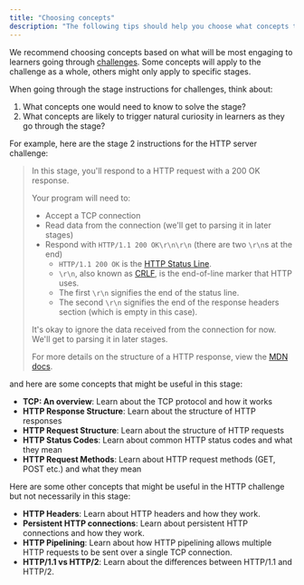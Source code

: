 ```yaml
---
title: "Choosing concepts"
description: "The following tips should help you choose what concepts to build."
---
```


We recommend choosing concepts based on what will be most engaging to learners going through [challenges](https://app.codecrafters.io/catalog). Some
concepts will apply to the challenge as a whole, others might only apply to specific stages.

When going through the stage instructions for challenges, think about:

1. What concepts one would need to know to solve the stage?
2. What concepts are likely to trigger natural curiosity in learners as they go through the stage?

For example, here are the stage 2 instructions for the HTTP server challenge:

> In this stage, you'll respond to a HTTP request with a 200 OK response.
>
> Your program will need to:
>
> - Accept a TCP connection
> - Read data from the connection (we'll get to parsing it in later stages)
> - Respond with `HTTP/1.1 200 OK\r\n\r\n` (there are two `\r\n`s at the end)
>   - `HTTP/1.1 200 OK` is the [HTTP Status Line](https://developer.mozilla.org/en-US/docs/Web/HTTP/Messages#status_line).
>   - `\r\n`, also known as [CRLF](https://developer.mozilla.org/en-US/docs/Glossary/CRLF), is the end-of-line marker that HTTP uses.
>   - The first `\r\n` signifies the end of the status line.
>   - The second `\r\n` signifies the end of the response headers section (which is empty in this case).
>
> It's okay to ignore the data received from the connection for now. We'll get to parsing it in later stages.
>
> For more details on the structure of a HTTP response, view the [MDN docs](https://developer.mozilla.org/en-US/docs/Web/HTTP/Messages#http_responses).

and here are some concepts that might be useful in this stage:

- **TCP: An overview**: Learn about the TCP protocol and how it works
- **HTTP Response Structure**: Learn about the structure of HTTP responses
- **HTTP Request Structure**: Learn about the structure of HTTP requests
- **HTTP Status Codes**: Learn about common HTTP status codes and what they mean
- **HTTP Request Methods**: Learn about HTTP request methods (GET, POST etc.) and what they mean

Here are some other concepts that might be useful in the HTTP challenge but not necessarily in this stage:

- **HTTP Headers**: Learn about HTTP headers and how they work.
- **Persistent HTTP connections**: Learn about persistent HTTP connections and how they work.
- **HTTP Pipelining**: Learn about how HTTP pipelining allows multiple HTTP requests to be sent over a single TCP connection.
- **HTTP/1.1 vs HTTP/2**: Learn about the differences between HTTP/1.1 and HTTP/2.
